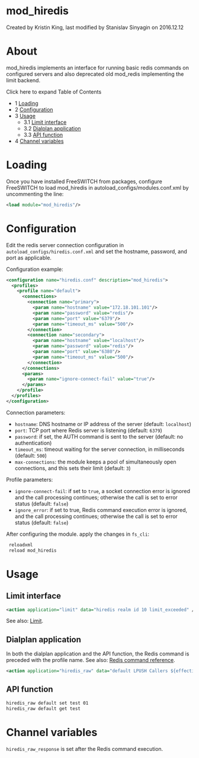 
# mod_hiredis 

 Created by  Kristin King, last modified by  Stanislav Sinyagin on 2016.12.12

# About

mod\_hiredis implements an interface for running basic redis commands on configured servers and also deprecated old mod\_redis implementing the limit backend.

Click here to expand Table of Contents

* 1 [Loading](#loading)
* 2 [Configuration](#configuration)
* 3 [Usage](#usage)  
   * 3.1 [Limit interface](#limit-interface)  
   * 3.2 [Dialplan application](#dialplan-application)  
   * 3.3 [API function](#api-function)
* 4 [Channel variables](#channel-variables)

# Loading

Once you have installed FreeSWITCH from packages, configure FreeSWITCH to load mod\_hiredis in autoload\_configs/modules.conf.xml by uncommenting the line:

```xml
<load module="mod_hiredis"/>
```

# Configuration

Edit the redis server connection configuration in `autoload_configs/hiredis.conf.xml` and set the hostname, password, and port as applicable.

Configuration example:

```xml
<configuration name="hiredis.conf" description="mod_hiredis">
  <profiles>
    <profile name="default">
      <connections>
        <connection name="primary">
          <param name="hostname" value="172.18.101.101"/>
          <param name="password" value="redis"/>        
          <param name="port" value="6379"/>
          <param name="timeout_ms" value="500"/>
        </connection>
        <connection name="secondary">
          <param name="hostname" value="localhost"/>
          <param name="password" value="redis"/>        
          <param name="port" value="6380"/>
          <param name="timeout_ms" value="500"/>
        </connection>
      </connections>
      <params>
        <param name="ignore-connect-fail" value="true"/>
      </params>
    </profile>
  </profiles>
</configuration>
```

Connection parameters:

* `hostname`: DNS hostname or IP address of the server (default: `localhost`)
* `port`: TCP port where Redis server is listening (default: `6379`)
* `password`: if set, the AUTH command is sent to the server (default: no authentication)
* `timeout_ms`: timeout waiting for the server connection, in milliseconds (default: `500`)
* `max-connections`: the module keeps a pool of simultaneously open connections, and this sets their limit (default: `3`)

Profile parameters:

* `ignore-connect-fail`: if set to `true`, a socket connection error is ignored and the call processing continues; otherwise the call is set to error status (default: `false`)
* `ignore_error`: if set to true, Redis command execution error is ignored, and the call processing continues; otherwise the call is set to error status (default: `false`)

After configuring the module. apply the changes in `fs_cli`:

```xml
 reloadxml
 reload mod_hiredis
```

# Usage

## Limit interface

```xml
<action application="limit" data="hiredis realm id 10 limit_exceeded" />
```

See also: [Limit](./mod-dptools/3375201.mdx#db).

## Dialplan application

In both the dialplan application and the API function, the Redis command is preceded with the profile name. See also: [Redis command reference](https://redis.io/commands).

```xml
<action application="hiredis_raw" data="default LPUSH Callers ${effective_caller_id_number}" />
```

## API function

```xml
hiredis_raw default set test 01
hiredis_raw default get test
```

# Channel variables

`hiredis_raw_response` is set after the Redis command execution.



